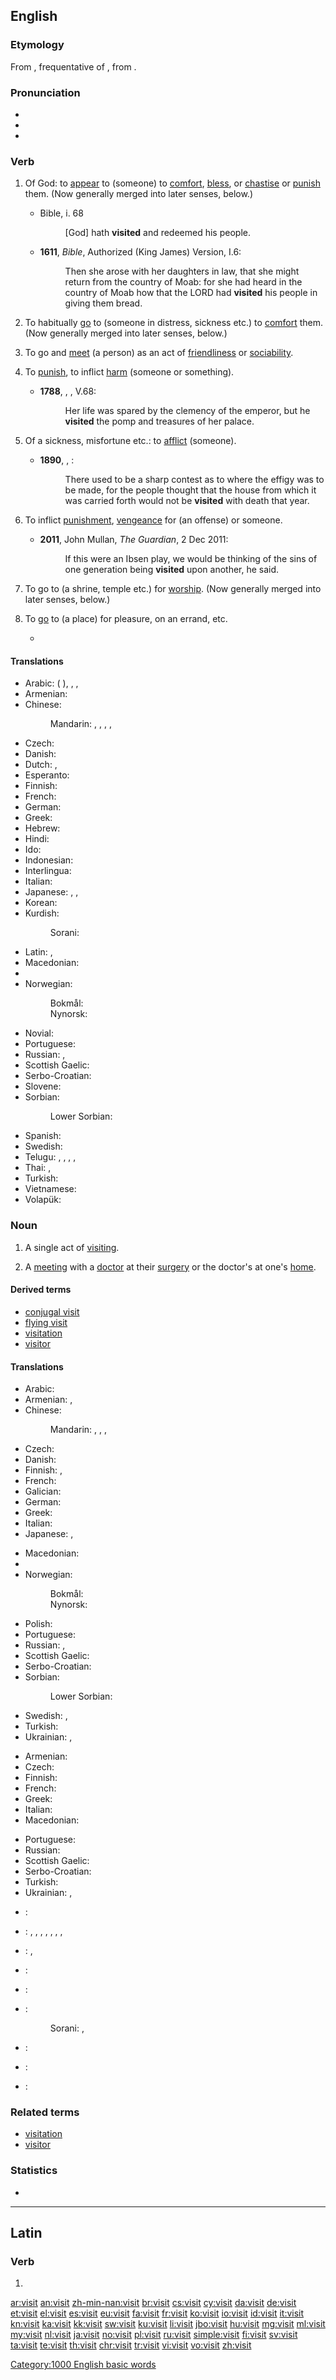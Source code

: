 {{also|visít}}
==English==

===Etymology===
From {{etyl|la|en}} {{term/t|la|vīsitō}}, frequentative of {{term/t|la|vīsō||behold, survey}}, from {{term/t|la|videō||see}}.

===Pronunciation===
* {{IPA|/ˈvɪzɪt/}}
* {{audio|en-us-visit.ogg|Audio (US)}}
* {{rhymes|ɪzɪt}}

===Verb===
{{en-verb}}

# {{context|transitive|lang=en}} Of God: to [[appear]] to (someone) to [[comfort]], [[bless]], or [[chastise]] or [[punish]] them. (Now generally merged into later senses, below.) {{defdate|from 13th c.}}
#* Bible, {{w|Gospel of Luke|Luke}} i. 68
#*: [God] hath '''visited''' and redeemed his people.
#* '''1611''', ''Bible'', Authorized (King James) Version, {{w|Book of Ruth|Ruth}} I.6:
#*: Then she arose with her daughters in law, that she might return from the country of Moab: for she had heard in the country of Moab how that the LORD had '''visited''' his people in giving them bread.
# {{context|transitive|lang=en}} To habitually [[go]] to (someone in distress, sickness etc.) to [[comfort]] them. (Now generally merged into later senses, below.) {{defdate|from 13th c.}}
# {{context|transitive|intransitive|lang=en}} To go and [[meet]] (a person) as an act of [[friendliness]] or [[sociability]]. {{defdate|from 14th c.}}
# {{context|transitive|now|_|rare|lang=en}} To [[punish]], to inflict [[harm]] {{term|upon}} (someone or something). {{defdate|from 14th c.}}
#* '''1788''', {{w|Edward Gibbon}}, ''{{w|The History of the Decline and Fall of the Roman Empire}}'', V.68:
#*: Her life was spared by the clemency of the emperor, but he '''visited''' the pomp and treasures of her palace.
# {{context|transitive|lang=en}} Of a sickness, misfortune etc.: to [[afflict]] (someone). {{defdate|from 14th c.}}
#* '''1890''', {{w|James George Frazer}}, ''{{w|The Golden Bough}}'':
#*: There used to be a sharp contest as to where the effigy was to be made, for the people thought that the house from which it was carried forth would not be '''visited''' with death that year.
# {{context|transitive|lang=en}} To inflict [[punishment]], [[vengeance]] for (an offense) {{term|on}} or {{term|upon}} someone. {{defdate|from 14th c.}}
#* '''2011''', John Mullan, ''The Guardian'', 2 Dec 2011:
#*: If this were an Ibsen play, we would be thinking of the sins of one generation being '''visited''' upon another, he said.
# {{context|transitive|lang=en}} To go to (a shrine, temple etc.) for [[worship]]. (Now generally merged into later senses, below.) {{defdate|from 14th c.}}
# {{context|transitive|lang=en}} To [[go]] to (a place) for pleasure, on an errand, etc. {{defdate|from 15th c.}}
#* {{quote-book|year=1918|author={{w|W. B. Maxwell}}|chapter=19
|title=[http://openlibrary.org/works/OL1097634W The Mirror and the Lamp]
|passage=Nothing was too small to receive attention, if a supervising eye could suggest improvements likely to conduce to the common welfare. Mr. Gordon Burnage, for instance, personally '''visited''' dust-bins and back premises, accompanied by a sort of village bailiff, going his round like a commanding officer doing billets.}}

====Translations====
{{trans-top|to go and meet (someone)}}
* Arabic: {{t|ar|زار|tr=zaara}} ({{qualifier|present tense}} {{t|ar|يزور|tr=yazūru}}), {{t|ar|اعتمر|tr=i`tamara}}, {{t|ar|وفد|tr=wafada}}, {{t|ar|الْتم|tr=iltamma}}
* Armenian: {{t+|hy|այցելել|tr=ayc'elel}}
* Chinese:
*: Mandarin: {{t+|cmn|訪問|sc=Hani}}, {{t+|cmn|访问|tr=fǎngwèn|sc=Hani}}, {{t+|cmn|看望|tr=kànwàng|sc=Hani}}, {{t|cmn|參觀|sc=Hani}}, {{t+|cmn|参观|tr=cānguān|sc=Hani}}
* Czech: {{t|cs|navštívit}}
* Danish: {{t+|da|besøge}}
* Dutch: {{t+|nl|bezoeken}}, {{t+|nl|opzoeken}}
* Esperanto: {{t|eo|viziti}}
* Finnish: {{t+|fi|käydä}}
* French: {{t+|fr|visiter}}
* German: {{t+|de|besuchen}}
* Greek: {{t+|el|επισκέπτομαι|tr=episképtome}}
* Hebrew: {{t|he|ביקר|tr=bikér}}
* Hindi: {{t|hi|पधारना|tr=padhāranā}}
* Ido: {{t+|io|vizitar}}
* Indonesian: {{t+|id|kunjung}}
* Interlingua: {{t|ia|visitar}}
* Italian: {{t+|it|visitare}}
* Japanese: {{t+|ja|訪れる|tr=おとずれる, otozureru}}, {{t|ja|訪ねる|tr=たずねる, tazuneru}}, {{t+|ja|訪問|alt=訪問する|tr=ほうもんする, hōmon-surú}}
* Korean: {{t+|ko|방문하다|tr=bangmunhada}}
* Kurdish:
*: Sorani: {{t|ku|میوانی|tr=meewAni|sc=ku-Arab}}
{{trans-mid}}
* Latin: {{t|la|viso}}, {{t|la|visito}}
* Macedonian: {{t|mk|посетува|tr=posétuva}}
* {{trreq|Mongolian}}
* Norwegian:
*: Bokmål: {{t+|no|besøke}}
*: Nynorsk: {{t|nn|gjeste}}
* Novial: {{t|nov|visita}}
* Portuguese: {{t+|pt|visitar}}
* Russian: {{t+|ru|посещать|impf|tr=poseščát’}}, {{t+|ru|посетить|pf|tr=posetít’}}
* Scottish Gaelic: {{t|gd|tadhail}}
* Serbo-Croatian: {{t|sh|pòsjetiti}}
* Slovene: {{t+|sl|obiskati}}
* Sorbian:
*: Lower Sorbian: {{t|dsb|woglědaś k}}
* Spanish: {{t+|es|visitar}}
* Swedish: {{t+|sv|besöka}}
* Telugu: {{t+|te|చూడు|tr=cūḍu}}, {{t+|te|చూచు|tr=cūcu}}, {{t+|te|దర్శించు|tr=darśin̄cu}}, {{t|te|సందర్శిమ్చు|tr=sandarśimcu}}, {{t|te|సందర్శకుడు|tr=sandarśakuḍu}}
* Thai: {{t+|th|หา|tr=hăa}}, {{t|th|เยี่ยม|tr=yîam}}
* Turkish: {{t+|tr|ziyaret etmek}}
* Vietnamese: {{t+|vi|thăm}}
* Volapük: {{t+|vo|visitön}}
{{trans-bottom}}

{{trans-see|to inflict|inflict}}

{{trans-see|to avenge|avenge}}

===Noun===
{{en-noun}}

# A single act of [[visit#Verb|visiting]].
# {{context|medicine|insurance|lang=en}} A [[meeting]] with a [[doctor]] at their [[surgery]] or the doctor's at one's [[home]].

====Derived terms====
* [[conjugal visit]]
* [[flying visit]]
* [[visitation]]
* [[visitor]]

====Translations====
{{trans-top|single act of visiting}}
* Arabic: {{t|ar|زيارة|f|tr=ziyaara}}
* Armenian: {{t|hy|այց|tr=ayc'}}, {{t|hy|այցելություն|tr=ayc'elut'yun}}
* Chinese:
*: Mandarin: {{t+|cmn|訪問|sc=Hani}}, {{t+|cmn|访问|tr=fǎngwèn|sc=Hani}}, {{t|cmn|往訪|sc=Hani}}, {{t|cmn|往访|tr=wǎngfǎng|sc=Hani}}
* Czech: {{t+|cs|návštěva|f}}
* Danish: {{t+|da|besøg|n}}
* Finnish: {{t+|fi|käynti}}, {{t+|fi|vierailu}}
* French: {{t+|fr|visite|f}}
* Galician: {{t|gl|viaxe|f}}
* German: {{t+|de|Besuch|m}}
* Greek: {{t+|el|επίσκεψη|f|tr=epískepsi}}
* Italian: {{t+|it|visita}}
* Japanese: {{t+|ja|訪問|tr=hōmon}}, {{t|ja|往訪|tr=ōhō}}
{{trans-mid}}
* Macedonian: {{t|mk|посета|f|tr=póseta}}
* {{trreq|mn}}
* Norwegian: 
*: Bokmål: {{t+|nb|besøk|n}}
*: Nynorsk: {{t|nn|besøk|n}}
* Polish: {{t+|pl|wizyta|f}}
* Portuguese: {{t+|pt|visita|f}}
* Russian: {{t+|ru|визит|m|tr=vizít}}, {{t+|ru|посещение|n|tr=poseščénije}}
* Scottish Gaelic: {{t|gd|tadhal|m}}
* Serbo-Croatian: {{t|sh|pȍsjet|m}}
* Sorbian:
*: Lower Sorbian: {{t|dsb|woglěd|m}}
* Swedish: {{t+|sv|besök|n}}, {{t+|sv|visit|c}}
* Turkish: {{t+|tr|ziyaret}}
* Ukrainian: {{t|uk|візит|m|tr=vizýt|sc=Cyrl}}, {{t|uk|візита|m|tr=vizýta|sc=Cyrl}}
{{trans-bottom}}

{{trans-top|meeting with a doctor}}
* Armenian: {{t|hy|այց|tr=ayc'}}
* Czech: {{t+|cs|návštěva|f}}
* Finnish: {{t+|fi|käynti}}
* French: {{t+|fr|consultation|f}}
* Greek: {{t+|el|επίσκεψη|f|tr=epískepsi}}
* Italian: {{t+|it|visita}}
* Macedonian: {{t|mk|посета|f|tr=póseta}}
{{trans-mid}}
* Portuguese: {{t+|pt|consulta|f}}
* Russian: {{t+|ru|визит|m|tr=vizít}}
* Scottish Gaelic: {{t|gd|tadhal|m}}
* Serbo-Croatian: {{t|sh|pȍsjet|m}}
* Turkish: {{t+|tr|ziyaret}}
* Ukrainian: {{t|uk|візит|m|tr=vizýt|sc=Cyrl}}, {{t|uk|візита|m|tr=vizýta|sc=Cyrl}}
{{trans-bottom}}

{{checktrans-top}}
* {{ttbc|az}}: {{t+|az|görüş}}
* {{ttbc|cmn}}: {{t|cmn|探訪|sc=Hani}}, {{t|cmn|探访|tr=tànfǎng|sc=Hani}}, {{t|cmn|訪視|sc=Hani}}, {{t|cmn|访视|tr=fǎngshì|sc=Hani}}, {{t|cmn|參觀|sc=Hani}}, {{t|cmn|参观|tr=cānguān|sc=Hani}}, {{t|cmn|觀光|sc=Hani}}, {{t|cmn|观光|tr=guānguāng|sc=Hani}}
* {{ttbc|nl}}: {{t+|nl|bezoek|n}}, {{t+|nl|visite|f}}
* {{ttbc|he}}: {{t|he|סיור|tr=si'ûr}}
{{trans-mid}}
* {{ttbc|id}}: {{t|id|[[kunjung|kunjungan]]}}
* {{ttbc|ku}}:
*: Sorani: {{t|ku|میوانداری|tr=meewAndAree|sc=ku-Arab}}, {{t+|ku|سه‌ردان|tr=sardAn|sc=ku-Arab}}
* {{ttbc|sl}}: {{t|sl|obisk|m}}
* {{ttbc|es}}: {{t+|es|visita|f}}
* {{ttbc|vi}}: {{t|vi|đi thăm}}
{{trans-bottom}}

===Related terms===
* [[visitation]]
* [[visitor]]

===Statistics===
* {{rank|immediately|trees|filled|637|visit|follow|chance|happened}}

[[Category:1000 English basic words]]
----

==Latin==

===Verb===
{{la-verb-form|vīsit}}

# {{conjugation of|vīsō||3|s|pres|act|ind|lang=la}}

[[ar:visit]]
[[an:visit]]
[[zh-min-nan:visit]]
[[br:visit]]
[[cs:visit]]
[[cy:visit]]
[[da:visit]]
[[de:visit]]
[[et:visit]]
[[el:visit]]
[[es:visit]]
[[eu:visit]]
[[fa:visit]]
[[fr:visit]]
[[ko:visit]]
[[io:visit]]
[[id:visit]]
[[it:visit]]
[[kn:visit]]
[[ka:visit]]
[[kk:visit]]
[[sw:visit]]
[[ku:visit]]
[[li:visit]]
[[jbo:visit]]
[[hu:visit]]
[[mg:visit]]
[[ml:visit]]
[[my:visit]]
[[nl:visit]]
[[ja:visit]]
[[no:visit]]
[[pl:visit]]
[[ru:visit]]
[[simple:visit]]
[[fi:visit]]
[[sv:visit]]
[[ta:visit]]
[[te:visit]]
[[th:visit]]
[[chr:visit]]
[[tr:visit]]
[[vi:visit]]
[[vo:visit]]
[[zh:visit]]
